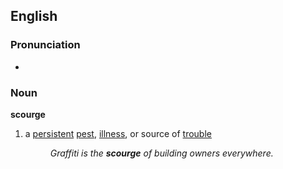==English==
===Pronunciation===
*{{audio|en-us-scourge.ogg|Audio (US)}}

===Noun===
'''scourge'''
#a [[persistent]] [[pest]], [[illness]], or source of [[trouble]]
#:''Graffiti is the '''scourge''' of building owners everywhere.''